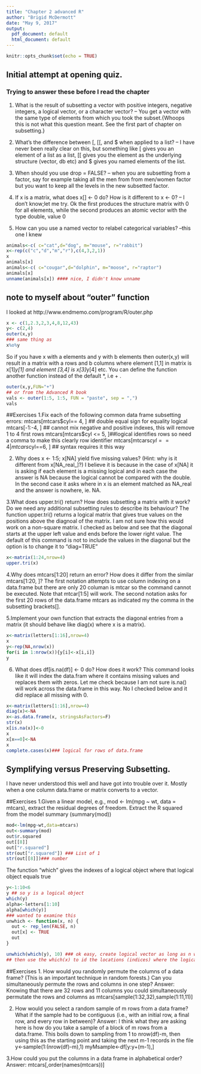 ```yaml
---
title: "Chapter 2 advanced R"
author: "Brigid McDermott"
date: "May 9, 2017"
output:
  pdf_document: default
  html_document: default
---
```


```r
knitr::opts_chunk$set(echo = TRUE)

```

## Initial attempt at opening quiz.
### Trying to answer these before I read the chapter


1. What is the result of subsetting a vector with positive integers, negative integers, a logical vector, or a character vector?
-- You get a vector with the same type of elements from which you took the subset.{Whoops this is not what this question meant. See the first part of chapter on subsetting.}

2. What’s the difference between [, [[, and $ when applied to a list?
-- I have never been really clear on this, but something like [
  gives you an element of a list as a list, [[ gives you the  element as the underlying structure (vector, db etc) and $ gives you named elements of the list.

3. When should you use drop = FALSE?
-- when you are subsetting from a factor, say for example taking all the men from from men/women factor but you want to keep all the levels in the new subsetted factor.

4. If x is a matrix, what does x[] <- 0 do? How is it different to x <- 0?
-- I don't know;let me try. Ok the first produces the structure matrix with 0 for all elements,     while the second produces an atomic vector with the type double, value 0
   
5. How can you use a named vector to relabel categorical variables?
--this one I knew
```r

animals<-c( c="cat",d="dog", m="mouse", r="rabbit")
x<-rep(c("c","d","m","r"),c(4,3,2,1))
x
animals[x]
animals<-c( c="cougar",d="dolphin", m="moose", r="raptor")
animals[x]
unname(animals[x]) #### nice, I didn't know unname
```
## note to myself about "outer" function
I looked at http://www.endmemo.com/program/R/outer.php

```r
x <- c(1,2.3,2,3,4,8,12,43)
y<- c(2,4)
outer(x,y)
### same thing as
x%o%y
```
So if you have x with a elements and y with b elements then
outer(x,y) will result in a matrix with a rows and b columns where element [1,1] in matrix is x[1]*y[1] and element [3,4] is x[3]*y[4] etc.  You can define the function another function instead of the default *, i.e + .
```r
outer(x,y,FUN="+")
## or from the Advanced R book
vals <- outer(1:5, 1:5, FUN = "paste", sep = ",")
vals
```

##Exercises
1.Fix each of the following common data frame subsetting errors:
mtcars[mtcars$cyl== 4, ] ## double equal sign for equality logical
mtcars[-1:-4, ] ## cannot mix negative and positive indexes, this will remove 1 to 4 first rows
mtcars[mtcars$cyl <= 5, ]##logical identifies rows so  need a comma to make this clearly row identifier
mtcars[mtcars$cyl == 4 | mtcars$cyl==6, ] ## syntax requires it this way

2. Why does x <- 1:5; x[NA] yield five missing values? (Hint: why is it different from x[NA_real_]?)
I believe it is because in the case of x[NA] it is asking if each element is a missing logical and in each case the answer is NA because the logical cannot be compared with the double. In the second case it asks where in x is an element matched as NA_real and the answer is nowhere, ie. NA.  

3.What does upper.tri() return? How does subsetting a matrix with it work? Do we need any additional subsetting rules to describe its behaviour?
The function upper.tri() returns a logical matrix that gives true values on the positions above the diagnoal of the matrix.  I am not sure how this would work on a non-square matrix. I checked as below and see that the diagonal starts at the upper left value and ends before the lower right value. The default of this command is not to include the values in the diagonal but the option is to change it to "diag=TRUE"

```r
x<-matrix(1:24,nrow=4)
upper.tri(x)
```
4.Why does mtcars[1:20] return an error? How does it differ from the similar mtcars[1:20, ]?
The first notation attempts to use column indexing on a data.frame  but there are only 20 columan is mtcar so the command cannot be executed. Note that mtcar[1:5] will work. The second notation asks for the first 20 rows of the data.frame mtcars as indicated my the comma in the subsetting brackets[].

5.Implement your own function that extracts the diagonal entries from a matrix (it should behave like diag(x) where x is a matrix).
```r
x<-matrix(letters[1:16],nrow=4)
x
y<-rep(NA,nrow(x))
for(i in 1:nrow(x)){y[i]<-x[i,i]}
y
```
6. What does df[is.na(df)] <- 0 do? How does it work?
This command looks like it will index the data.fram where it contains missing values and replaces them with zeros. Let me check because I am not sure is.na() will work across the data.frame in this way. No I checked below and it did replace all missing with 0. 
```r
x<-matrix(letters[1:16],nrow=4)
diag(x)<-NA
x<-as.data.frame(x, stringsAsFactors=F)
str(x)
x[is.na(x)]<-0
x
x[x==0]<-NA
x
complete.cases(x)### logical for rows of data.frame
```

## Symplifying versus Preserving Subsetting.

I have never understood this well and have got into trouble over it. Mostly when a one column data.frame or matrix converts to a vector.

##Exercises
1.Given a linear model, e.g., mod <- lm(mpg ~ wt, data = mtcars), extract the residual degrees of freedom. Extract the R squared from the model summary (summary(mod))
```r
mod<-lm(mpg~wt,data=mtcars)
out<-summary(mod)
out$r.squared
out[[8]]
out["r.squared"]
str(out["r.squared"]) ### List of 1
str(out[[8]])### number
```
The function "which" gives the indexes of a logical object where that logical object equals true
```r
y<-1:10<6
y ## so y is a logical object
which(y)
alpha<-letters[1:10]
alpha[which(y)] 
### wanted to examine this
unwhich <- function(x, n) {
  out <- rep_len(FALSE, n)
  out[x] <- TRUE
  out
}

unwhich(which(y), 10) ### ok easy, create logical vector as long as n with all false
## then use the which(x) to id the locations (indices) where the logical vector should be true.
```
##Exercises
1. How would you randomly permute the columns of a data frame? (This is an important technique in random forests.) Can you simultaneously permute the rows and columns in one step?
Answer: Knowing that there are 32 rows and 11 columns you could simultaneously permutate the rows and columns as mtcars[sample(1:32,32),sample(1:11,11)]

2. How would you select a random sample of m rows from a data frame? What if the sample had to be contiguous (i.e., with an initial row, a final row, and every row in between)?
Answer:  I think what they are asking here is how do you take a sample of a block of m rows from a data.frame. This boils down to sampling from 1 to nrow(df)-m, then using this as the starting point and taking the next m-1 records in the file
y<-sample(1:(nrow(df)-m),1)
myMsample<-df[y:y+(m-1),]

3.How could you put the columns in a data frame in alphabetical order?
Answer:  mtcars[,order(names(mtcars))]


